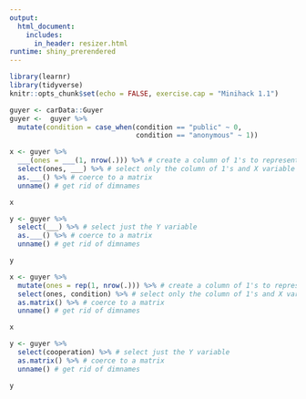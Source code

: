 ```yaml
---
output: 
  html_document:
    includes:
      in_header: resizer.html
runtime: shiny_prerendered
---
```



```r
library(learnr)
library(tidyverse)
knitr::opts_chunk$set(echo = FALSE, exercise.cap = "Minihack 1.1")

guyer <- carData::Guyer
guyer <-  guyer %>% 
  mutate(condition = case_when(condition == "public" ~ 0,
                               condition == "anonymous" ~ 1))
```


```r
x <- guyer %>% 
  ___(ones = ___(1, nrow(.))) %>% # create a column of 1's to represent the intercept
  select(ones, ___) %>% # select only the column of 1's and X variable
  as.___() %>% # coerce to a matrix
  unname() # get rid of dimnames

x

y <- guyer %>% 
  select(___) %>% # select just the Y variable
  as.___() %>% # coerce to a matrix
  unname() # get rid of dimnames 

y
```


```r
x <- guyer %>% 
  mutate(ones = rep(1, nrow(.))) %>% # create a column of 1's to represent the intercept
  select(ones, condition) %>% # select only the column of 1's and X variable
  as.matrix() %>% # coerce to a matrix
  unname() # get rid of dimnames

x

y <- guyer %>% 
  select(cooperation) %>% # select just the Y variable
  as.matrix() %>% # coerce to a matrix
  unname() # get rid of dimnames 

y
```



<div data-iframe-height></div>
